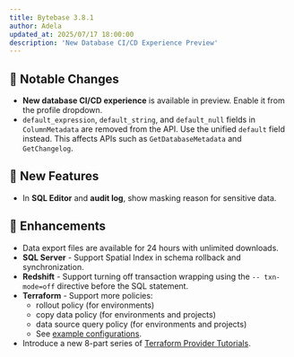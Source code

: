```yaml
---
title: Bytebase 3.8.1
author: Adela
updated_at: 2025/07/17 18:00:00
description: 'New Database CI/CD Experience Preview'
---
```



## 🔔 Notable Changes

- **New database CI/CD experience** is available in preview. Enable it from the profile dropdown.
- `default_expression`, `default_string`, and `default_null` fields in `ColumnMetadata` are removed from the API. Use the unified `default` field instead. This affects APIs such as `GetDatabaseMetadata` and `GetChangelog`.

## 🚀 New Features

- In **SQL Editor** and **audit log**, show masking reason for sensitive data.

## 🎄 Enhancements

- Data export files are available for 24 hours with unlimited downloads.
- **SQL Server** -  Support Spatial Index in schema rollback and synchronization.
- **Redshift** - Support turning off transaction wrapping using the `-- txn-mode=off` directive before the SQL statement.
- **Terraform** - Support more policies:
  - rollout policy (for environments)
  - copy data policy (for environments and projects)
  - data source query policy (for environments and projects)
  - See [example configurations](https://github.com/bytebase/terraform-provider-bytebase/blob/main/examples/setup/environment.tf#L41).
- Introduce a new 8-part series of [Terraform Provider Tutorials](/integrations/terraform/overview#tutorials).

<InstallUpgrade />
